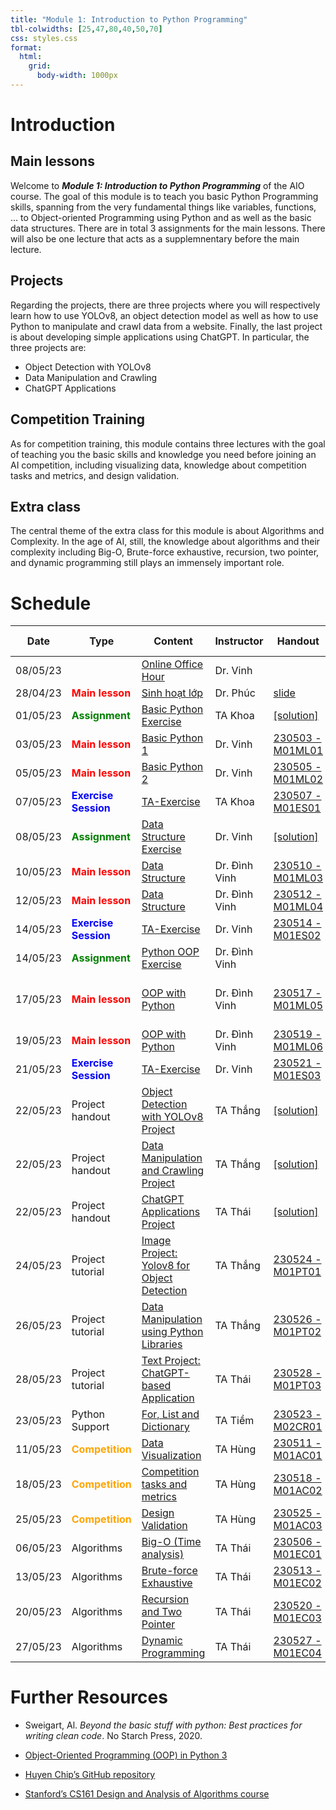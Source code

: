 ```yaml
---
title: "Module 1: Introduction to Python Programming"
tbl-colwidths: [25,47,80,40,50,70]
css: styles.css
format:
  html:
    grid:
      body-width: 1000px
---
```


# Introduction

## Main lessons

Welcome to ***Module 1: Introduction to Python Programming*** of the AIO course. The goal of this module is to teach you basic Python Programming skills, spanning from the very fundamental things like variables, functions, ... to Object-oriented Programming using Python and as well as the basic data structures. There are in total 3 assignments for the main lessons. There will also be one lecture that acts as a supplemnentary before the main lecture. 

## Projects

Regarding the projects, there are three projects where you will respectively learn how to use YOLOv8, an object detection model as well as how to use Python to manipulate and crawl data from a website. Finally, the last project is about developing simple applications using ChatGPT. In particular, the three projects are: 

- Object Detection with YOLOv8 
- Data Manipulation and Crawling 
- ChatGPT Applications 

## Competition Training

As for competition training, this module contains three lectures with the goal of teaching you the basic skills and knowledge you need before joining an AI competition, including visualizing data, knowledge about competition tasks and metrics, and design validation.

## Extra class

The central theme of the extra class for this module is about Algorithms and Complexity. In the age of AI, still, the knowledge about algorithms and their complexity including Big-O, Brute-force exhaustive, recursion, two pointer, and dynamic programming still plays an immensely important role. 


# Schedule

| Date       | Type                        | Content                                   | Instructor     | Handout                   | Further Reading                          |
|------------|-----------------------------|-------------------------------------------|----------------|---------------------------|------------------------------------------|
| 08/05/23   |          |   [Online Office Hour](https://youtu.be/UoYSU7ypz4g)                                          | Dr. Vinh       |                           |                                          |
| 28/04/23   | <span style="color:red">**Main lesson**</span>             | [Sinh hoạt lớp](https://www.youtube.com/watch?v=95IE3oETJJ0)                             | Dr. Phúc       | [slide](https://drive.google.com/drive/folders/1Iqo7pi_szHLBKeXrhfFzw7yGqepWQyEZ)                     |                                          |
| 01/05/23   | <span style="color:green">**Assignment**</span>                   | [Basic Python Exercise](https://drive.google.com/file/d/1fYfp7Audr5SJ06ys5pMy0qBcGBb7yabu/view)                      | TA Khoa        | [[solution]](https://drive.google.com/file/d/1DBsc9NKhOOaFHWNM9z4ubx-mzPqa2non/view)                |                                          |
| 03/05/23   | <span style="color:red">**Main lesson**</span>              | [Basic Python 1](https://www.youtube.com/watch?v=SrICKnWd4gM)                              | Dr. Vinh       | [230503 - M01ML01](https://drive.google.com/drive/folders/1TkNDyVgDn7YPv-3rN6Nn29nrKuyqgwVG) | Note    |                                          |
| 05/05/23   | <span style="color:red">**Main lesson**</span>              | [Basic Python 2](https://www.youtube.com/watch?v=tKws9MOQ89Y)                              | Dr. Vinh       | [230505 - M01ML02](https://drive.google.com/drive/folders/1vBQmnfQZpmHeoH452sAR4GBRQ_gCpzSj) | Note    |                                          |
| 07/05/23   | <span style="color:blue">**Exercise Session**</span>        | [TA-Exercise](https://www.youtube.com/watch?v=Aq48Nf6lCVY)                               | TA Khoa        | [230507 - M01ES01](https://drive.google.com/drive/folders/1uJ_vQzgES883zxJw9xE1az8lijmLrR94)          |                                          |
| 08/05/23   | <span style="color:green">**Assignment**</span>                   | [Data Structure Exercise](https://drive.google.com/file/d/1eD1lWax1ObqSdo5IcSNC_-LVGeN62OWP/view)                   | Dr. Vinh       | [[solution]](https://drive.google.com/file/d/15kJD81E1R5ndm0ZJYlsFeKZVnybplRDO/viewhttps:/drive.google.com/file/d/15kJD81E1R5ndm0ZJYlsFeKZVnybplRDO/view)                |                                          |
| 10/05/23   | <span style="color:red">**Main lesson**</span>              | [Data Structure](https://www.youtube.com/watch?v=TK42WCKiiDw)                            | Dr. Đình Vinh  | [230510 - M01ML03](https://drive.google.com/drive/folders/1I-YUV6K7DQIWeVZr1v7icsoP-I3BuVlu)          |                                          |
| 12/05/23   | <span style="color:red">**Main lesson**</span>              | [Data Structure](https://www.youtube.com/watch?v=BUueswpSwVc&feature=youtu.be)                            | Dr. Đình Vinh  | [230512 - M01ML04](https://drive.google.com/drive/folders/1CYPfh30f0nQLxbHiPl-jxtNHfLkrHc5x)          |                                          |
| 14/05/23   | <span style="color:blue">**Exercise Session**</span>        | [TA-Exercise](https://www.youtube.com/watch?v=NsB9PjZR6G0&feature=youtu.be)                               | Dr. Vinh       | [230514 - M01ES02](https://drive.google.com/drive/folders/1-VeGlYUVMaBH3Ee98UekJHqZc3TKdLXM)          |                                          |
| 14/05/23   | <span style="color:green">**Assignment**</span>                   | [Python OOP Exercise](https://drive.google.com/file/d/18UAGLZRZ1AqRDdSy_N9uXzKYRwU34Zdp/view)                       | Dr. Đình Vinh  |                           |                                          |
| 17/05/23   | <span style="color:red">**Main lesson**</span>              | [OOP with Python](https://www.youtube.com/watch?v=xdvi9Dzr6Qw)                           | Dr. Đình Vinh  | [230517 - M01ML05](https://drive.google.com/drive/folders/1BB5CjrmLIOcTahQg7eGO2g6UIvrigPqK)          | [Previous offering by Dr. Vinh](https://www.youtube.com/watch?si=L9C_yrUrpA1pRFH_&v=jgHnlmbr2C8&feature=youtu.be)            |
| 19/05/23   | <span style="color:red">**Main lesson**</span>              | [OOP with Python](https://www.youtube.com/watch?v=8oDDxWeiL8A&feature=youtu.be)                           | Dr. Đình Vinh  | [230519 - M01ML06](https://drive.google.com/drive/folders/1nunyJYSXD_9k1ybzvl_fmQbxfnoRhX_K)          |                                          |
| 21/05/23   | <span style="color:blue">**Exercise Session**</span>        | [TA-Exercise](https://www.youtube.com/watch?v=RGPQgXzOqhg)                               | Dr. Vinh       | [230521 - M01ES03](https://drive.google.com/drive/folders/1gUZqdRAeIyqN-em8-1l0zjHKCZVIzOvT)          |                                          |
| 22/05/23   | Project handout              | [Object Detection with YOLOv8 Project](https://drive.google.com/file/d/1bzM445pd7SMjgFgwA7hzjrjgT6Y3nmWL/view)      | TA Thắng       | [[solution]](https://drive.google.com/file/d/1bEAONvHpShFyB-LfmBSSzBsLNiWXdX-H/view)                |                                          |
| 22/05/23   | Project handout              | [Data Manipulation and Crawling Project](https://drive.google.com/file/d/1I8WKELOqHDDFxrhSkaoAoYN1eTxlbzqn/view)    | TA Thắng       | [[solution]](https://drive.google.com/file/d/1ryoNAvV8TsZAn_PX-2PPf780zswEqGKE/view)                |                                          |
| 22/05/23   | Project handout              | [ChatGPT Applications Project](https://drive.google.com/file/d/1h4gQH9UeItUf6UPNoRTL-nmda0fxFD3D/view)              | TA Thái        | [[solution]](https://drive.google.com/file/d/1wDuqMjj_2d3od7hkoYa2dEd9hpXc3AC2/view)                |                                          |
| 24/05/23   | Project tutorial        | [Image Project: Yolov8 for Object Detection](https://www.youtube.com/watch?v=L6Sin-ieEfM)| TA Thắng       | [230524 - M01PT01](https://drive.google.com/drive/folders/1ddidsMv8ISUrKzUViUtxnjpHwJXr6bv-)          |                                          |
| 26/05/23   | Project tutorial        | [Data Manipulation using Python Libraries](https://www.youtube.com/watch?v=LRiMeQdzDPA)  | TA Thắng       | [230526 - M01PT02](https://drive.google.com/drive/folders/11ikSSLi_Hjmt3EHlSWadFohowyxD_44U)          |                                          |
| 28/05/23   | Project tutorial        | [Text Project: ChatGPT-based Application](https://www.youtube.com/watch?v=i-fXB0CFOMY)   | TA Thái        | [230528 - M01PT03](https://drive.google.com/drive/folders/13LVFM_r7ipY-umR6b_-yAs4NiEPIWv37)          |                                          |
| 23/05/23   | Python Support               | [For, List and Dictionary](https://www.youtube.com/watch?v=_WkMMGINOVA)                  | TA Tiềm        | [230523 - M02CR01](https://drive.google.com/drive/folders/1mEwkeD_DAaDMoBVY44zjhl4B15snHTcd)          |                                          |
| 11/05/23   | <span style="color:orange">**Competition**</span>                  | [Data Visualization](https://www.youtube.com/watch?v=BtAIW83TCvc)                        | TA Hùng        | [230511 - M01AC01](https://drive.google.com/drive/folders/1p1s-HXHjuwZyRDyWhZqkDiIkeAa93Rlq)          |                                          |
| 18/05/23   |<span style="color:orange">**Competition**</span> | [Competition tasks and metrics](https://www.youtube.com/watch?v=98JL_UFpxlQ)                                          |       TA Hùng          | [230518 - M01AC02](https://drive.google.com/drive/folders/1TZvYRpntsLQdYhKieewtItkAo3YhfBbp)          |         |
| 25/05/23   | <span style="color:orange">**Competition**</span>                  | [Design Validation](https://www.youtube.com/watch?v=TyVCXo45c1Y)                         |      TA Hùng           | [230525 - M01AC03](https://drive.google.com/drive/folders/1WnLoiazazGWNxKtmt9IjH0ppAikqtLpk)          |                                          |
| 06/05/23   | Algorithms    | [Big-O (Time analysis)](https://www.youtube.com/watch?v=i97kAPZtq4A)                     | TA Thái        | [230506 - M01EC01](https://drive.google.com/drive/folders/1yof63zCXcoyIIZWvU2CQ4cYWOPIGeT-H)          |                                        |
| 13/05/23   | Algorithms    | [Brute-force Exhaustive](https://www.youtube.com/watch?v=4J3D5it9ugA)                    |  TA Thái              | [230513 - M01EC02](https://drive.google.com/drive/folders/1deNcaXHYAbE5A3cgKKv1z7wUAdLmfcC6)          |                                          |
| 20/05/23   | Algorithms    | [Recursion and Two Pointer](https://www.youtube.com/watch?v=dOrQveeQz90)                 |  TA Thái        | [230520 - M01EC03](https://drive.google.com/drive/folders/1EmyHR-SB0L1Lw5OYUQw770iLfuKB1JxZ)          |                                          |
| 27/05/23   | Algorithms    | [Dynamic Programming](https://www.youtube.com/watch?v=38gV3ggD0Pg)                       |    TA Thái              | [230527 - M01EC04](https://drive.google.com/drive/folders/1aEtoJ-i6WbrmA7_-xDXIIhcpjMBzvFch)          |                                       |

# Further Resources

- Sweigart, Al. *Beyond the basic stuff with python: Best practices for writing clean code*. No Starch Press, 2020.
- [Object-Oriented Programming (OOP) in Python 3](https://realpython.com/python3-object-oriented-programming/)

- [Huyen Chip's GitHub repository](https://github.com/chiphuyen/python-is-cool)
 
- [Stanford's CS161 Design and Analysis of Algorithms course](https://web.stanford.edu/class/archive/cs/cs161/cs161.1138/)